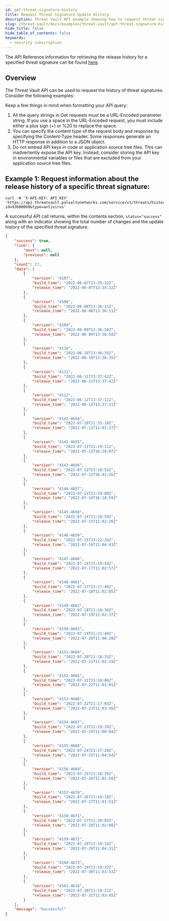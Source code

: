 ```yaml
---
id: get-threat-signature-history
title: Request Threat Signature Update History
description: Threat Vault API example showing how to request threat signature metadata.
slug: /threat-vault/docs/examples/threat-vault/get-threat-signature-history
hide_title: false
hide_table_of_contents: false
keywords:
  - security subscription
---
```


The API Reference information for retrieving the release history for a specified threat signature can be found [here](/cdss/threat-vault/api/threat-prevention#operation/threatshistory).

## Overview

The Threat Vault API can be used to request the history of threat signatures. Consider the following examples:

Keep a few things in mind when formatting your API query:

1. All the query strings in Get requests must be a URL-Encoded parameter string. If you use a space in the URL-Encoded request, you must include either a plus sign (+) or %20 to replace the space.
2. You can specify the content type of the request body and response by specifying the Content-Type header. Some responses generate an HTTP response in addition to a JSON object.
3. Do not embed API keys in code or application source tree files. This can inadvertently expose the API key. Instead, consider storing the API key in environmental variables or files that are excluded from your application source tree files.

## Example 1: Request information about the release history of a specific threat signature:

```shell-session
curl -H 'X-API-KEY: API_KEY' 'https://api.threatvault.paloaltonetworks.com/service/v1/threats/history?id=93680069&type=antivirus'
```

A successful API call returns, within the contents section, `status="success"` along with an indicator showing the total number of changes and the update history of the specified threat signature.

```json
{
    "success": true,
    "link": {
        "next": null,
        "previous": null
    },
    "count": 27,
    "data": [
        {
            "version": "4107",
            "build_time": "2022-06-07T13:35:32Z",
            "release_time": "2022-06-07T13:35:32Z"
        },
        {
            "version": "4108",
            "build_time": "2022-06-08T13:36:11Z",
            "release_time": "2022-06-08T13:36:11Z"
        },
        {
            "version": "4109",
            "build_time": "2022-06-09T13:36:58Z",
            "release_time": "2022-06-09T13:36:58Z"
        },
        {
            "version": "4110",
            "build_time": "2022-06-10T13:36:35Z",
            "release_time": "2022-06-10T13:36:35Z"
        },
        {
            "version": "4111",
            "build_time": "2022-06-11T13:37:42Z",
            "release_time": "2022-06-11T13:37:42Z"
        },
        {
            "version": "4112",
            "build_time": "2022-06-12T13:37:11Z",
            "release_time": "2022-06-12T13:37:11Z"
        },
        {
            "version": "4141-4654",
            "build_time": "2022-07-10T21:35:18Z",
            "release_time": "2022-07-11T11:01:37Z"
        },
        {
            "version": "4142-4655",
            "build_time": "2022-07-11T21:19:11Z",
            "release_time": "2022-07-12T16:39:07Z"
        },
        {
            "version": "4143-4656",
            "build_time": "2022-07-12T21:18:53Z",
            "release_time": "2022-07-13T16:41:26Z"
        },
        {
            "version": "4144-4657",
            "build_time": "2022-07-13T21:19:00Z",
            "release_time": "2022-07-14T16:18:59Z"
        },
        {
            "version": "4145-4658",
            "build_time": "2022-07-14T21:18:59Z",
            "release_time": "2022-07-15T11:02:26Z"
        },
        {
            "version": "4146-4659",
            "build_time": "2022-07-15T21:22:20Z",
            "release_time": "2022-07-16T11:04:43Z"
        },
        {
            "version": "4147-4660",
            "build_time": "2022-07-16T21:19:54Z",
            "release_time": "2022-07-17T11:02:57Z"
        },
        {
            "version": "4148-4661",
            "build_time": "2022-07-17T21:17:40Z",
            "release_time": "2022-07-18T11:02:05Z"
        },
        {
            "version": "4149-4662",
            "build_time": "2022-07-18T21:16:36Z",
            "release_time": "2022-07-19T11:02:37Z"
        },
        {
            "version": "4150-4663",
            "build_time": "2022-07-19T21:21:49Z",
            "release_time": "2022-07-20T11:00:20Z"
        },
        {
            "version": "4151-4664",
            "build_time": "2022-07-20T21:18:33Z",
            "release_time": "2022-07-21T11:02:19Z"
        },
        {
            "version": "4152-4665",
            "build_time": "2022-07-21T21:18:06Z",
            "release_time": "2022-07-22T11:01:01Z"
        },
        {
            "version": "4153-4666",
            "build_time": "2022-07-22T21:17:03Z",
            "release_time": "2022-07-23T11:03:36Z"
        },
        {
            "version": "4154-4667",
            "build_time": "2022-07-23T21:19:39Z",
            "release_time": "2022-07-24T11:00:04Z"
        },
        {
            "version": "4155-4668",
            "build_time": "2022-07-24T21:17:28Z",
            "release_time": "2022-07-25T11:04:54Z"
        },
        {
            "version": "4156-4669",
            "build_time": "2022-07-25T21:16:39Z",
            "release_time": "2022-07-26T11:01:50Z"
        },
        {
            "version": "4157-4670",
            "build_time": "2022-07-26T21:19:18Z",
            "release_time": "2022-07-27T11:01:51Z"
        },
        {
            "version": "4158-4671",
            "build_time": "2022-07-27T21:20:03Z",
            "release_time": "2022-07-28T11:02:08Z"
        },
        {
            "version": "4159-4672",
            "build_time": "2022-07-28T21:19:14Z",
            "release_time": "2022-07-29T11:04:31Z"
        },
        {
            "version": "4160-4673",
            "build_time": "2022-07-29T21:19:32Z",
            "release_time": "2022-07-30T11:03:53Z"
        },
        {
            "version": "4161-4674",
            "build_time": "2022-07-30T21:19:21Z",
            "release_time": "2022-07-31T11:03:45Z"
        }
    ],
    "message": "Successful"
}
```
